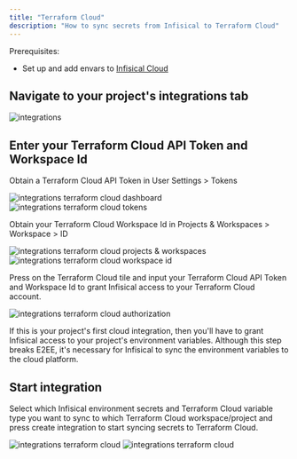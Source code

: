 ```yaml
---
title: "Terraform Cloud"
description: "How to sync secrets from Infisical to Terraform Cloud"
---
```


Prerequisites:

- Set up and add envars to [Infisical Cloud](https://app.infisical.com)

## Navigate to your project's integrations tab

![integrations](../../images/integrations.png)

## Enter your Terraform Cloud API Token and Workspace Id

Obtain a Terraform Cloud API Token in User Settings > Tokens

![integrations terraform cloud dashboard](../../images/integrations/terraform/integrations-terraformcloud-dashboard.png)
![integrations terraform cloud tokens](../../images/integrations/terraform/integrations-terraformcloud-tokens.png)

Obtain your Terraform Cloud Workspace Id in Projects & Workspaces > Workspace > ID

![integrations terraform cloud projects & workspaces](../../images/integrations/terraform/integrations-terraformcloud-workspaces.png)
![integrations terraform cloud workspace id](../../images/integrations/terraform/integrations-terraformcloud-workspaceid.png)

Press on the Terraform Cloud tile and input your Terraform Cloud API Token and Workspace Id to grant Infisical access to your Terraform Cloud account.

![integrations terraform cloud authorization](../../images/integrations/terraform/integrations-terraformcloud-auth.png)

<Info>
  If this is your project's first cloud integration, then you'll have to grant
  Infisical access to your project's environment variables. Although this step
  breaks E2EE, it's necessary for Infisical to sync the environment variables to
  the cloud platform.
</Info>

## Start integration

Select which Infisical environment secrets and Terraform Cloud variable type you want to sync to which Terraform Cloud workspace/project and press create integration to start syncing secrets to Terraform Cloud.

![integrations terraform cloud](../../images/integrations/terraform/integrations-terraformcloud-create.png)
![integrations terraform cloud](../../images/integrations/terraform/integrations-terraformcloud.png)
